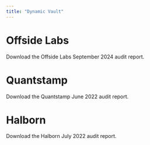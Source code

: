 ```yaml
---
title: "Dynamic Vault"
---
```


# Offside Labs

<CardGroup cols={1}>
  <Card title="Download Offside Labs Audit [September 2024]" icon="file-pdf" iconType="solid" href="https://github.com/MeteoraAg/audits/blob/main/dynamic-vault/offside-labs-dynamic-vault-audit-sept-2024.pdf">
    Download the Offside Labs September 2024 audit report.
  </Card>
</CardGroup>

# Quantstamp

<CardGroup cols={1}>
  <Card title="Download Quantstamp Audit [June 2022]" icon="file-pdf" iconType="solid" href="https://github.com/MeteoraAg/audits/blob/main/dynamic-vault/quantstamp-dynamic-vault-audit-jun-2022.pdf">
    Download the Quantstamp June 2022 audit report.
  </Card>
</CardGroup>

# Halborn 

<CardGroup cols={1}>
  <Card title="Download Halborn Audit [July 2022]" icon="file-pdf" iconType="solid" href="https://github.com/MeteoraAg/audits/blob/main/dynamic-vault/halborn-dynamic-vault-audit-jul-2022.pdf">
    Download the Halborn July 2022 audit report.
  </Card>
</CardGroup>